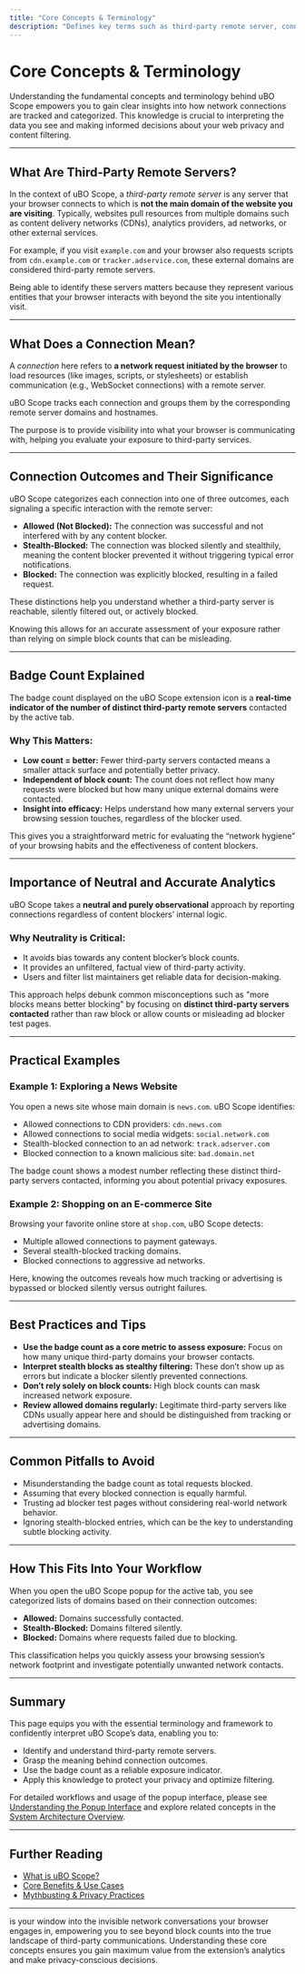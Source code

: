 ```yaml
---
title: "Core Concepts & Terminology"
description: "Defines key terms such as third-party remote server, connection, block/stealth/allowed status, and badge count. Explains the significance of each outcome and how they inform proper network hygiene through neutral analytics."
---
```


# Core Concepts & Terminology

Understanding the fundamental concepts and terminology behind uBO Scope empowers you to gain clear insights into how network connections are tracked and categorized. This knowledge is crucial to interpreting the data you see and making informed decisions about your web privacy and content filtering.

---

## What Are Third-Party Remote Servers?

In the context of uBO Scope, a _third-party remote server_ is any server that your browser connects to which is **not the main domain of the website you are visiting**. Typically, websites pull resources from multiple domains such as content delivery networks (CDNs), analytics providers, ad networks, or other external services.

For example, if you visit `example.com` and your browser also requests scripts from `cdn.example.com` or `tracker.adservice.com`, these external domains are considered third-party remote servers.

Being able to identify these servers matters because they represent various entities that your browser interacts with beyond the site you intentionally visit.

---

## What Does a Connection Mean?

A _connection_ here refers to **a network request initiated by the browser** to load resources (like images, scripts, or stylesheets) or establish communication (e.g., WebSocket connections) with a remote server.

uBO Scope tracks each connection and groups them by the corresponding remote server domains and hostnames.

The purpose is to provide visibility into what your browser is communicating with, helping you evaluate your exposure to third-party services.

---

## Connection Outcomes and Their Significance

uBO Scope categorizes each connection into one of three outcomes, each signaling a specific interaction with the remote server:

- **Allowed (Not Blocked):** The connection was successful and not interfered with by any content blocker.
- **Stealth-Blocked:** The connection was blocked silently and stealthily, meaning the content blocker prevented it without triggering typical error notifications.
- **Blocked:** The connection was explicitly blocked, resulting in a failed request.

These distinctions help you understand whether a third-party server is reachable, silently filtered out, or actively blocked.

Knowing this allows for an accurate assessment of your exposure rather than relying on simple block counts that can be misleading.

---

## Badge Count Explained

The badge count displayed on the uBO Scope extension icon is a **real-time indicator of the number of distinct third-party remote servers** contacted by the active tab.

### Why This Matters:

- **Low count = better:** Fewer third-party servers contacted means a smaller attack surface and potentially better privacy.
- **Independent of block count:** The count does not reflect how many requests were blocked but how many unique external domains were contacted.
- **Insight into efficacy:** Helps understand how many external servers your browsing session touches, regardless of the blocker used.

This gives you a straightforward metric for evaluating the “network hygiene” of your browsing habits and the effectiveness of content blockers.

---

## Importance of Neutral and Accurate Analytics

uBO Scope takes a **neutral and purely observational** approach by reporting connections regardless of content blockers’ internal logic.

### Why Neutrality is Critical:

- It avoids bias towards any content blocker’s block counts.
- It provides an unfiltered, factual view of third-party activity.
- Users and filter list maintainers get reliable data for decision-making.

This approach helps debunk common misconceptions such as "more blocks means better blocking" by focusing on **distinct third-party servers contacted** rather than raw block or allow counts or misleading ad blocker test pages.

---

## Practical Examples

### Example 1: Exploring a News Website
You open a news site whose main domain is `news.com`. uBO Scope identifies:

- Allowed connections to CDN providers: `cdn.news.com`
- Allowed connections to social media widgets: `social.network.com`
- Stealth-blocked connection to an ad network: `track.adserver.com`
- Blocked connection to a known malicious site: `bad.domain.net`

The badge count shows a modest number reflecting these distinct third-party servers contacted, informing you about potential privacy exposures.

### Example 2: Shopping on an E-commerce Site
Browsing your favorite online store at `shop.com`, uBO Scope detects:

- Multiple allowed connections to payment gateways.
- Several stealth-blocked tracking domains.
- Blocked connections to aggressive ad networks.

Here, knowing the outcomes reveals how much tracking or advertising is bypassed or blocked silently versus outright failures.

---

## Best Practices and Tips

- **Use the badge count as a core metric to assess exposure:** Focus on how many unique third-party domains your browser contacts.
- **Interpret stealth blocks as stealthy filtering:** These don’t show up as errors but indicate a blocker silently prevented connections.
- **Don’t rely solely on block counts:** High block counts can mask increased network exposure.
- **Review allowed domains regularly:** Legitimate third-party servers like CDNs usually appear here and should be distinguished from tracking or advertising domains.

---

## Common Pitfalls to Avoid

- Misunderstanding the badge count as total requests blocked.
- Assuming that every blocked connection is equally harmful.
- Trusting ad blocker test pages without considering real-world network behavior.
- Ignoring stealth-blocked entries, which can be the key to understanding subtle blocking activity.

---

## How This Fits Into Your Workflow

When you open the uBO Scope popup for the active tab, you see categorized lists of domains based on their connection outcomes:

- **Allowed:** Domains successfully contacted.
- **Stealth-Blocked:** Domains filtered silently.
- **Blocked:** Domains where requests failed due to blocking.

This classification helps you quickly assess your browsing session’s network footprint and investigate potentially unwanted network contacts.

---

## Summary
This page equips you with the essential terminology and framework to confidently interpret uBO Scope’s data, enabling you to:

- Identify and understand third-party remote servers.
- Grasp the meaning behind connection outcomes.
- Use the badge count as a reliable exposure indicator.
- Apply this knowledge to protect your privacy and optimize filtering.

For detailed workflows and usage of the popup interface, please see [Understanding the Popup Interface](/getting-started/first-run-usage-validation/understanding-the-popup-ui) and explore related concepts in the [System Architecture Overview](/overview/architecture-and-core-concepts/system-architecture).

---

## Further Reading
- [What is uBO Scope?](/overview/introduction-and-value/what-is-ubo-scope)
- [Core Benefits & Use Cases](/overview/introduction-and-value/core-benefits)
- [Mythbusting & Privacy Practices](/guides/advanced-analysis-usecases/mythbusting-guidelines)

---

<uBOScope>is your window into the invisible network conversations your browser engages in, empowering you to see beyond block counts into the true landscape of third-party communications. Understanding these core concepts ensures you gain maximum value from the extension’s analytics and make privacy-conscious decisions.</uBOScope>